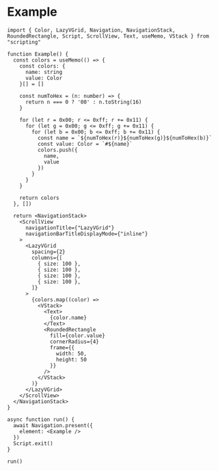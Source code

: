 # Example

```tsx
import { Color, LazyVGrid, Navigation, NavigationStack, RoundedRectangle, Script, ScrollView, Text, useMemo, VStack } from "scripting"

function Example() {
  const colors = useMemo(() => {
    const colors: {
      name: string
      value: Color
    }[] = []

    const numToHex = (n: number) => {
      return n === 0 ? '00' : n.toString(16)
    }

    for (let r = 0x00; r <= 0xff; r += 0x11) {
      for (let g = 0x00; g <= 0xff; g += 0x11) {
        for (let b = 0x00; b <= 0xff; b += 0x11) {
          const name = `${numToHex(r)}${numToHex(g)}${numToHex(b)}`
          const value: Color = `#${name}`
          colors.push({
            name,
            value
          })
        }
      }
    }

    return colors
  }, [])

  return <NavigationStack>
    <ScrollView
      navigationTitle={"LazyVGrid"}
      navigationBarTitleDisplayMode={"inline"}
    >
      <LazyVGrid
        spacing={2}
        columns={[
          { size: 100 },
          { size: 100 },
          { size: 100 },
          { size: 100 },
        ]}
      >
        {colors.map((color) =>
          <VStack>
            <Text>
              {color.name}
            </Text>
            <RoundedRectangle
              fill={color.value}
              cornerRadius={4}
              frame={{
                width: 50,
                height: 50
              }}
            />
          </VStack>
        )}
      </LazyVGrid>
    </ScrollView>
  </NavigationStack>
}

async function run() {
  await Navigation.present({
    element: <Example />
  })
  Script.exit()
}

run()
```